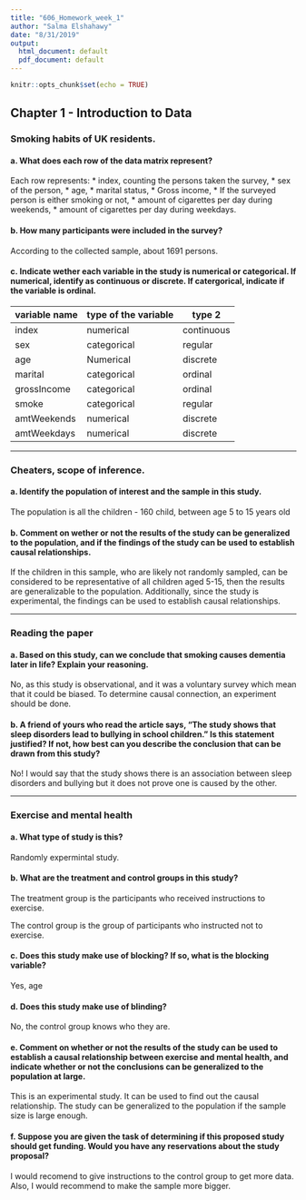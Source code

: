 ```yaml
---
title: "606_Homework_week_1"
author: "Salma Elshahawy"
date: "8/31/2019"
output:
  html_document: default
  pdf_document: default
---
```


```r
knitr::opts_chunk$set(echo = TRUE)
```

## Chapter 1 - Introduction to Data

### Smoking habits of UK residents.

#### a. What does each row of the data matrix represent? 

Each row represents:
* index, counting the persons taken the survey,
* sex of the person, 
* age,
* marital status, 
* Gross income,
* If the surveyed person is either smoking or not,
* amount of cigarettes per day during weekends,
* amount of cigarettes per day during weekdays.

#### b. How many participants were included in the survey? 

According to the collected sample, about 1691 persons.

#### c. Indicate wether each variable in the study is numerical or categorical. If numerical, identify as continuous or discrete. If catergorical, indicate if the variable is ordinal. 

variable name | type of the variable | type 2
------------- | -------------------- | -------------
index         | numerical            | continuous
sex           | categorical          | regular
age           | Numerical            | discrete
marital       | categorical          | ordinal
grossIncome   | categorical          | ordinal
smoke         | categorical          | regular
amtWeekends   | numerical            | discrete
amtWeekdays   | numerical            | discrete

_______________________________________________________________________________________________________
### Cheaters, scope of inference.

#### a. Identify the population of interest and the sample in this study. 

The population is all the children - 160 child, between age 5 to 15 years old

#### b. Comment on wether or not the results of the study can be generalized to the population, and if the findings of the study can be used to establish causal relationships. 

If the children in this sample, who are likely not randomly sampled, can be considered to be representative of all children aged 5-15, then the results are generalizable to the population. Additionally, since the study is experimental, the findings can be used to establish causal relationships.
 
_______________________________________________________________________________________________________
### Reading the paper

#### a. Based on this study, can we conclude that smoking causes dementia later in life? Explain your reasoning.

No, as this study is observational, and it was a voluntary survey which mean that it could be biased. To determine causal connection, an experiment should be done. 

#### b. A friend of yours who read the article says, “The study shows that sleep disorders lead to bullying in school children.” Is this statement justified? If not, how best can you describe the conclusion that can be drawn from this study?

No! I would say that the study shows there is an association between sleep disorders and bullying but it does not prove one is caused by the other. 

_______________________________________________________________________________________________________
### Exercise and mental health

#### a. What type of study is this?

Randomly expermintal study.

#### b. What are the treatment and control groups in this study?

The treatment group is the participants who received instructions to exercise.

The control group is the group of participants who instructed not to exercise.

#### c. Does this study make use of blocking? If so, what is the blocking variable?

Yes, age 

#### d. Does this study make use of blinding?

No, the control group knows who they are.

#### e. Comment on whether or not the results of the study can be used to establish a causal relationship between exercise and mental health, and indicate whether or not the conclusions can be generalized to the population at large.

This is an experimental study. It can be used to find out the causal relationship. The study can be generalized to the population if the sample size is large enough.

#### f. Suppose you are given the task of determining if this proposed study should get funding. Would you have any reservations about the study proposal?

I would recomend to give instructions to the control group to get more data. Also, I would recommend to make the sample more bigger. 